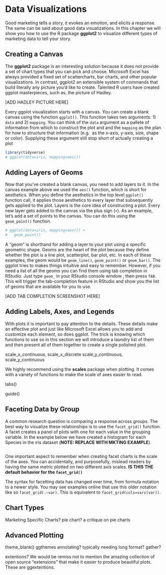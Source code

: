 # Data Visualizations {#dataviz}

Good marketing tells a story, it evokes an emotion, and elicits a response. The same 
can be said about good data visualizations. In this chapter we will show you how 
to use the R package **ggplot2** to visualize different types of marketing data to 
tell your story.

## Creating a Canvas

The **ggplot2** package is an interesting solution because it does not provide a set of 
chart types that you can pick and choose. Microsoft Excel has always provided a 
fixed set of scattercharts, bar charts, and other popular visualizations. 
In contrast, ggplot2 an extensible system of commands that build literally any 
picture you'd like to create. Talented R users have created ggplot masterpieces, 
such as, the picture of Hadley. 

[ADD HADLEY PICTURE HERE]

Every ggplot visualization starts with a canvas. You can create a blank canvas using the 
function `ggplot()`. This function takes two arguments: 1) `data` and 2) `mapping`. 
You can think of the `data` argument as a pallete of information from which to construct 
the plot and and the `mapping` as the plan for how to structure that information (e.g. 
as the x-axis, y-axis, size, shape or color). Supplying these argument still stop 
short of actually creating a plot

```r
library(tidyverse)
# ggplot(data=iris, mapping=aes())
```

## Adding Layers of Geoms

Now that you've created a blank canvas, you need to add layers to it. In the canvas example 
above we used the `aes()` function, which is short for aesthetics. When you define the 
aesthetics in the top level `ggplot()` function call, it applies those aesthetics to 
every layer that subsequently gets applied to the plot. Layers is the core idea of 
constructing a plot. Every new layer gets added to the canvas via the plus sign 
(`+`). As an example, let's add a set of points to the canvas. You can do this 
using the `geom_point()` function. 

```r
# ggplot(data=iris, mapping=aes()) + 
#   geom_point()
```

A "geom" is shorthand for adding a layer to your plot using a specific geometric shape. 
Geoms are the heart of the plot because they define whether the plot is a line plot, 
scatterplot, bar plot, etc. In each of these examples, the geom would be `geom_line()`, 
`geom_point()` or `geom_bar()`. The ggplot tries to makes things intuitive and easy to remember. 
However, if you need a list of all the geoms you can find them using tab completion 
in RStudio. Just type `geom_` in your RStudio console window , then press `TAB`. 
This will trigger the tab-completion feature in RStudio and show you the list of 
geoms that are available for you to use. 

[ADD TAB COMPLETION SCREENSHOT HERE]

## Adding Labels, Axes, and Legends

With plots it is important to pay attention to the details. These details make an 
effective plot and just like Microsoft Excel allows you to add and customize each 
element, so does ggplot. The trick is knowing which functions to use so in this 
section we will introduce a laundry list of them and then present all of them 
together to create a single polished plot. 

scale_x_continuous, scale_x_discrete
scale_y_continuous, scale_y_continuous

We highly recommend using the **scales** package when plotting. It comes with a variety 
of functions to make the scale of axes easier to read.

labs()

guide()

## Faceting Data by Group

A common research question is comparing a response across groups. The best way to 
visualize these relationships is to use the `facet_grid()` function. A facet 
creates a panel of plots with one for each value in the grouping variable. In the 
example below we have created a histogram for each Species in the iris dataset (**NOTE: 
REPLACE WITH MKTING EXAMPLE**).

```r
```

One important aspect to remember when creating facet charts is the scale of the 
axes. You can accidentally, and purposefully, mislead readers by having the same 
metric plotted on two different axis scales. **IS THIS THE default behavior for the 
`facet_grid()`**

The syntax for facetting data has changed over time, from formula notation to a newer 
style. You may see examples online that use this older notation like so `facet_grid(.~var)`. This is equivalent to `facet_grid(cols=vars(var))`.

## Chart Types

Marketing Specific Charts?
pie chart? a critique on pie charts

## Advanced Plotting

theme_blank()
ggthemes
annotating?
typically needing long format? gather?

extentions?
We would be remiss not to mention the amazing collection of open source "extensions" 
that make it easier to produce beautiful plots. These are ggextentions. 

